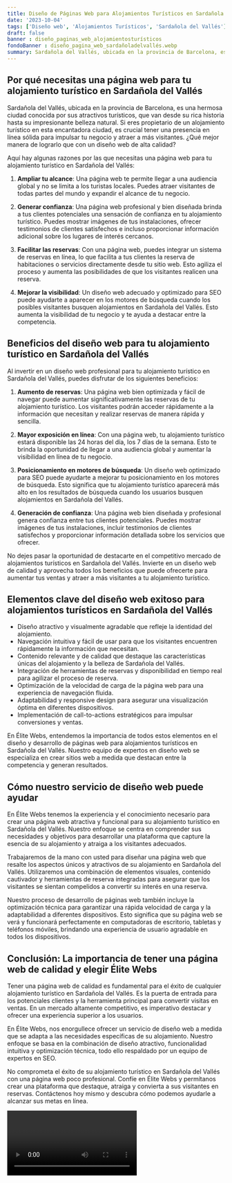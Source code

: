 ```yaml
---
title: Diseño de Páginas Web para Alojamientos Turísticos en Sardañola del Vallés
date: '2023-10-04'
tags: ['Diseño web', 'Alojamientos Turísticos', 'Sardañola del Vallés']
draft: false
banner : diseño_paginas_web_alojamientosturísticos
fondoBanner : diseño_pagina_web_sardañoladelvallés.webp
summary: Sardañola del Vallés, ubicada en la provincia de Barcelona, es una hermosa ciudad conocida por sus atractivos turísticos, que van desde su rica historia hasta su impresionante belleza natural. Si eres propietario de un alojamiento turístico en esta encantadora ciudad, es crucial tener una presencia en línea sólida para impulsar tu negocio y atraer a más visitantes. ¿Qué mejor manera de lograrlo que con un diseño web de alta calidad?
---
```


## Por qué necesitas una página web para tu alojamiento turístico en Sardañola del Vallés

Sardañola del Vallés, ubicada en la provincia de Barcelona, es una hermosa ciudad conocida por sus atractivos turísticos, que van desde su rica historia hasta su impresionante belleza natural. Si eres propietario de un alojamiento turístico en esta encantadora ciudad, es crucial tener una presencia en línea sólida para impulsar tu negocio y atraer a más visitantes. ¿Qué mejor manera de lograrlo que con un diseño web de alta calidad?

Aquí hay algunas razones por las que necesitas una página web para tu alojamiento turístico en Sardañola del Vallés:

1. **Ampliar tu alcance**: Una página web te permite llegar a una audiencia global y no se limita a los turistas locales. Puedes atraer visitantes de todas partes del mundo y expandir el alcance de tu negocio.

2. **Generar confianza**: Una página web profesional y bien diseñada brinda a tus clientes potenciales una sensación de confianza en tu alojamiento turístico. Puedes mostrar imágenes de tus instalaciones, ofrecer testimonios de clientes satisfechos e incluso proporcionar información adicional sobre los lugares de interés cercanos.

3. **Facilitar las reservas**: Con una página web, puedes integrar un sistema de reservas en línea, lo que facilita a tus clientes la reserva de habitaciones o servicios directamente desde tu sitio web. Esto agiliza el proceso y aumenta las posibilidades de que los visitantes realicen una reserva.

4. **Mejorar la visibilidad**: Un diseño web adecuado y optimizado para SEO puede ayudarte a aparecer en los motores de búsqueda cuando los posibles visitantes busquen alojamientos en Sardañola del Vallés. Esto aumenta la visibilidad de tu negocio y te ayuda a destacar entre la competencia.

## Beneficios del diseño web para tu alojamiento turístico en Sardañola del Vallés

Al invertir en un diseño web profesional para tu alojamiento turístico en Sardañola del Vallés, puedes disfrutar de los siguientes beneficios:

1. **Aumento de reservas**: Una página web bien optimizada y fácil de navegar puede aumentar significativamente las reservas de tu alojamiento turístico. Los visitantes podrán acceder rápidamente a la información que necesitan y realizar reservas de manera rápida y sencilla.

2. **Mayor exposición en línea**: Con una página web, tu alojamiento turístico estará disponible las 24 horas del día, los 7 días de la semana. Esto te brinda la oportunidad de llegar a una audiencia global y aumentar la visibilidad en línea de tu negocio.

3. **Posicionamiento en motores de búsqueda**: Un diseño web optimizado para SEO puede ayudarte a mejorar tu posicionamiento en los motores de búsqueda. Esto significa que tu alojamiento turístico aparecerá más alto en los resultados de búsqueda cuando los usuarios busquen alojamientos en Sardañola del Vallés.

4. **Generación de confianza**: Una página web bien diseñada y profesional genera confianza entre tus clientes potenciales. Puedes mostrar imágenes de tus instalaciones, incluir testimonios de clientes satisfechos y proporcionar información detallada sobre los servicios que ofrecer.

No dejes pasar la oportunidad de destacarte en el competitivo mercado de alojamientos turísticos en Sardañola del Vallés. Invierte en un diseño web de calidad y aprovecha todos los beneficios que puede ofrecerte para aumentar tus ventas y atraer a más visitantes a tu alojamiento turístico.

<GifSeo />

<Cta />

## Elementos clave del diseño web exitoso para alojamientos turísticos en Sardañola del Vallés

- Diseño atractivo y visualmente agradable que refleje la identidad del alojamiento.
- Navegación intuitiva y fácil de usar para que los visitantes encuentren rápidamente la información que necesitan.
- Contenido relevante y de calidad que destaque las características únicas del alojamiento y la belleza de Sardañola del Vallés.
- Integración de herramientas de reservas y disponibilidad en tiempo real para agilizar el proceso de reserva.
- Optimización de la velocidad de carga de la página web para una experiencia de navegación fluida.
- Adaptabilidad y responsive design para asegurar una visualización óptima en diferentes dispositivos.
- Implementación de call-to-actions estratégicos para impulsar conversiones y ventas.

En Élite Webs, entendemos la importancia de todos estos elementos en el diseño y desarrollo de páginas web para alojamientos turísticos en Sardañola del Vallés. Nuestro equipo de expertos en diseño web se especializa en crear sitios web a medida que destacan entre la competencia y generan resultados.

## Cómo nuestro servicio de diseño web puede ayudar

En Élite Webs tenemos la experiencia y el conocimiento necesario para crear una página web atractiva y funcional para su alojamiento turístico en Sardañola del Vallés. Nuestro enfoque se centra en comprender sus necesidades y objetivos para desarrollar una plataforma que capture la esencia de su alojamiento y atraiga a los visitantes adecuados.

Trabajaremos de la mano con usted para diseñar una página web que resalte los aspectos únicos y atractivos de su alojamiento en Sardañola del Vallés. Utilizaremos una combinación de elementos visuales, contenido cautivador y herramientas de reserva integradas para asegurar que los visitantes se sientan compelidos a convertir su interés en una reserva.

Nuestro proceso de desarrollo de páginas web también incluye la optimización técnica para garantizar una rápida velocidad de carga y la adaptabilidad a diferentes dispositivos. Esto significa que su página web se verá y funcionará perfectamente en computadoras de escritorio, tabletas y teléfonos móviles, brindando una experiencia de usuario agradable en todos los dispositivos.

## Conclusión: La importancia de tener una página web de calidad y elegir Élite Webs

Tener una página web de calidad es fundamental para el éxito de cualquier alojamiento turístico en Sardañola del Vallés. Es la puerta de entrada para los potenciales clientes y la herramienta principal para convertir visitas en ventas. En un mercado altamente competitivo, es imperativo destacar y ofrecer una experiencia superior a los usuarios.

En Élite Webs, nos enorgullece ofrecer un servicio de diseño web a medida que se adapta a las necesidades específicas de su alojamiento. Nuestro enfoque se basa en la combinación de diseño atractivo, funcionalidad intuitiva y optimización técnica, todo ello respaldado por un equipo de expertos en SEO.

No comprometa el éxito de su alojamiento turístico en Sardañola del Vallés con una página web poco profesional. Confíe en Élite Webs y permítanos crear una plataforma que destaque, atraiga y convierta a sus visitantes en reservas. Contáctenos hoy mismo y descubra cómo podemos ayudarle a alcanzar sus metas en línea.

<Video />

<CtaBot job='Alojamientos Turísticos' city='Sardañola del Vallés'/>

<Gmaps query='Sardañola del Vallés+españa+maps' />